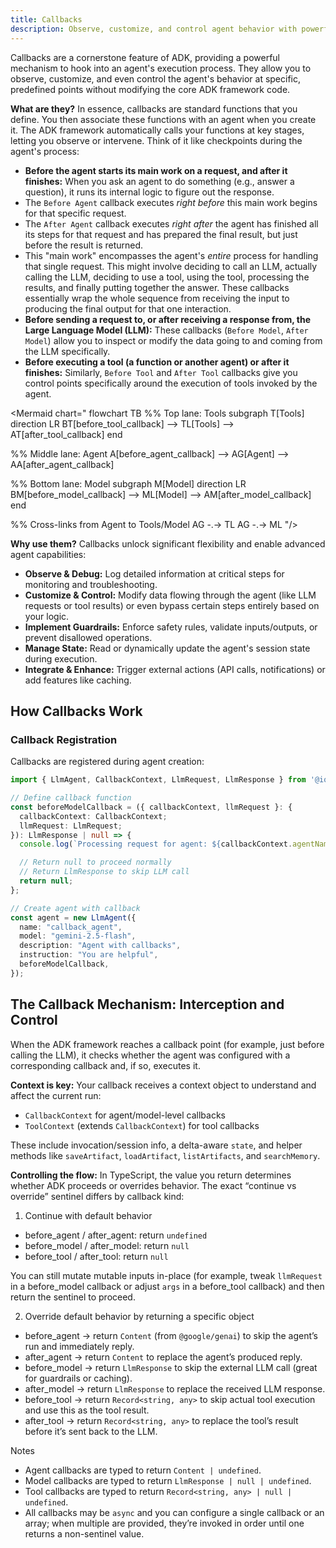 ```yaml
---
title: Callbacks
description: Observe, customize, and control agent behavior with powerful callback mechanisms
---
```




Callbacks are a cornerstone feature of ADK, providing a powerful mechanism to hook into an agent's execution process. They allow you to observe, customize, and even control the agent's behavior at specific, predefined points without modifying the core ADK framework code.

**What are they?** In essence, callbacks are standard functions that you define. You then associate these functions with an agent when you create it. The ADK framework automatically calls your functions at key stages, letting you observe or intervene. Think of it like checkpoints during the agent's process:

-   **Before the agent starts its main work on a request, and after it finishes:** When you ask an agent to do something (e.g., answer a question), it runs its internal logic to figure out the response.
-   The `Before Agent` callback executes _right before_ this main work begins for that specific request.
-   The `After Agent` callback executes _right after_ the agent has finished all its steps for that request and has prepared the final result, but just before the result is returned.
-   This "main work" encompasses the agent's _entire_ process for handling that single request. This might involve deciding to call an LLM, actually calling the LLM, deciding to use a tool, using the tool, processing the results, and finally putting together the answer. These callbacks essentially wrap the whole sequence from receiving the input to producing the final output for that one interaction.
-   **Before sending a request to, or after receiving a response from, the Large Language Model (LLM):** These callbacks (`Before Model`, `After Model`) allow you to inspect or modify the data going to and coming from the LLM specifically.
-   **Before executing a tool (a function or another agent) or after it finishes:** Similarly, `Before Tool` and `After Tool` callbacks give you control points specifically around the execution of tools invoked by the agent.

<Mermaid
  chart="
flowchart TB
  %% Top lane: Tools
  subgraph T[Tools]
    direction LR
    BT[before_tool_callback] --> TL[Tools] --> AT[after_tool_callback]
  end

  %% Middle lane: Agent
  A[before_agent_callback] --> AG[Agent] --> AA[after_agent_callback]

  %% Bottom lane: Model
  subgraph M[Model]
    direction LR
    BM[before_model_callback] --> ML[Model] --> AM[after_model_callback]
  end

  %% Cross-links from Agent to Tools/Model
  AG -.-> TL
  AG -.-> ML
"/>

**Why use them?** Callbacks unlock significant flexibility and enable advanced agent capabilities:

-   **Observe & Debug:** Log detailed information at critical steps for monitoring and troubleshooting.
-   **Customize & Control:** Modify data flowing through the agent (like LLM requests or tool results) or even bypass certain steps entirely based on your logic.
-   **Implement Guardrails:** Enforce safety rules, validate inputs/outputs, or prevent disallowed operations.
-   **Manage State:** Read or dynamically update the agent's session state during execution.
-   **Integrate & Enhance:** Trigger external actions (API calls, notifications) or add features like caching.

## How Callbacks Work

### Callback Registration

Callbacks are registered during agent creation:

```typescript
import { LlmAgent, CallbackContext, LlmRequest, LlmResponse } from '@iqai/adk';

// Define callback function
const beforeModelCallback = ({ callbackContext, llmRequest }: {
  callbackContext: CallbackContext;
  llmRequest: LlmRequest;
}): LlmResponse | null => {
  console.log(`Processing request for agent: ${callbackContext.agentName}`);

  // Return null to proceed normally
  // Return LlmResponse to skip LLM call
  return null;
};

// Create agent with callback
const agent = new LlmAgent({
  name: "callback_agent",
  model: "gemini-2.5-flash",
  description: "Agent with callbacks",
  instruction: "You are helpful",
  beforeModelCallback,
});
```

## The Callback Mechanism: Interception and Control
When the ADK framework reaches a callback point (for example, just before calling the LLM), it checks whether the agent was configured with a corresponding callback and, if so, executes it.

**Context is key:** Your callback receives a context object to understand and affect the current run:

- `CallbackContext` for agent/model-level callbacks
- `ToolContext` (extends `CallbackContext`) for tool callbacks

These include invocation/session info, a delta-aware `state`, and helper methods like `saveArtifact`, `loadArtifact`, `listArtifacts`, and `searchMemory`.

**Controlling the flow:** In TypeScript, the value you return determines whether ADK proceeds or overrides behavior. The exact “continue vs override” sentinel differs by callback kind:

1) Continue with default behavior

- before_agent / after_agent: return `undefined`
- before_model / after_model: return `null`
- before_tool / after_tool: return `null`

You can still mutate mutable inputs in-place (for example, tweak `llmRequest` in a before_model callback or adjust `args` in a before_tool callback) and then return the sentinel to proceed.

2) Override default behavior by returning a specific object

- before_agent → return `Content` (from `@google/genai`) to skip the agent’s run and immediately reply.
- after_agent → return `Content` to replace the agent’s produced reply.
- before_model → return `LlmResponse` to skip the external LLM call (great for guardrails or caching).
- after_model → return `LlmResponse` to replace the received LLM response.
- before_tool → return `Record<string, any>` to skip actual tool execution and use this as the tool result.
- after_tool → return `Record<string, any>` to replace the tool’s result before it’s sent back to the LLM.

Notes

- Agent callbacks are typed to return `Content | undefined`.
- Model callbacks are typed to return `LlmResponse | null | undefined`.
- Tool callbacks are typed to return `Record<string, any> | null | undefined`.
- All callbacks may be `async` and you can configure a single callback or an array; when multiple are provided, they’re invoked in order until one returns a non-sentinel value.